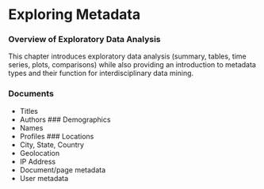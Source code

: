 # Exploring Metadata
### Overview of Exploratory Data Analysis 
This chapter introduces exploratory data analysis (summary, tables, time series, plots, comparisons) while also providing an introduction to metadata types and their function for interdisciplinary data mining.

### Documents
- Titles
- Authors
### Demographics
- Names
- Profiles
### Locations
- City, State, Country
- Geolocation
- IP Address
- Document/page metadata
- User metadata

